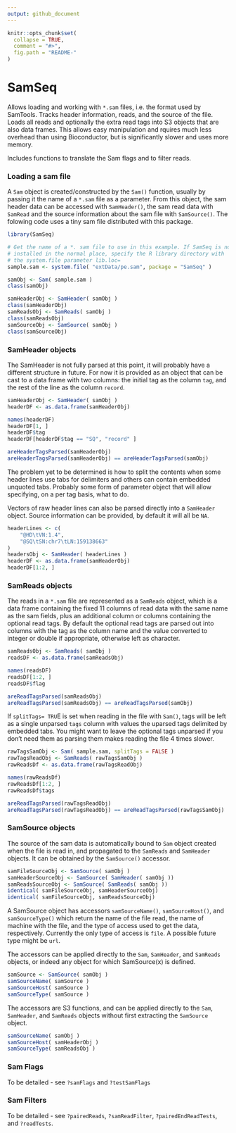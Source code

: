 ```yaml
---
output: github_document
---
```


<!-- README.md is generated from README.Rmd. Please edit that file -->

```r
knitr::opts_chunk$set(
  collapse = TRUE,
  comment = "#>",
  fig.path = "README-"
)
```

# SamSeq

Allows loading and working with `*.sam` files, i.e. the format used by SamTools. Tracks header information, reads, and the source of the file. Loads all reads and optionally the extra read tags into S3 objects that are also data frames. This allows easy manipulation and rquires much less overhead than using Bioconductor, but is significantly slower and uses more memory.

Includes functions to translate the Sam flags and to filter reads.

### Loading a sam file

A `Sam` object is created/constructed by the `Sam()` function, usually by passing it the name of a `*.sam` file as a parameter. From this object, the sam header data can be accessed with `SamHeader()`, the sam read data with `SamRead` and the source information about the sam file with `SamSource()`. The folowing code uses a tiny sam file distributed with this package.

```r
library(SamSeq)

# Get the name of a *. sam file to use in this example. If SamSeq is not
# installed in the normal place, specify the R library directory with
# the system.file parameter lib.loc=
sample.sam <- system.file( "extData/pe.sam", package = "SamSeq" )

samObj <- Sam( sample.sam )
class(samObj)

samHeaderObj <- SamHeader( samObj )
class(samHeaderObj)
samReadsObj <- SamReads( samObj )
class(samReadsObj)
samSourceObj <- SamSource( samObj )
class(samSourceObj)
```

### SamHeader objects

The SamHeader is not fully parsed at this point, it will probably have a different structure in future. For now it is provided as an object that can be cast to a data frame with two columns: the initial tag as the column `tag`, and the rest of the line as the column `record`.

```r
samHeaderObj <- SamHeader( samObj )
headerDF <- as.data.frame(samHeaderObj)

names(headerDF)
headerDF[1, ]
headerDF$tag
headerDF[headerDF$tag == "SQ", "record" ]

areHeaderTagsParsed(samHeaderObj)
areHeaderTagsParsed(samHeaderObj) == areHeaderTagsParsed(samObj)
```

The problem yet to be determined is how to split the contents when some header lines use tabs for delimiters and others can contain embedded unquoted tabs. Probably some form of parameter object that will allow specifying, on a per tag basis, what to do.

Vectors of raw header lines can also be parsed directly into a `SamHeader` object. Source information can be provided, by default it will all be `NA`.

```r
headerLines <- c(
	"@HD\tVN:1.4",
	"@SQ\tSN:chr7\tLN:159138663"
)
headersObj <- SamHeader( headerLines )
headerDF <- as.data.frame(samHeaderObj)
headerDF[1:2, ]
```

### SamReads objects

The reads in a `*.sam` file are represented as a `SamReads` object, which is a data frame containing the fixed 11 columns of read data with the same name as the sam fields, plus an additional column or columns containing the optional read tags. By default the optional read tags are parsed out into columns with the tag as the column name and the value converted to integer or double if appropriate, otherwise left as character. 

```r
samReadsObj <- SamReads( samObj )
readsDF <- as.data.frame(samReadsObj)

names(readsDF)
readsDF[1:2, ]
readsDF$flag

areReadTagsParsed(samReadsObj)
areReadTagsParsed(samReadsObj) == areReadTagsParsed(samObj)
```

If `splitTags= TRU`E is set when reading in the file with `Sam()`, tags will be left as a single unparsed `tags` column with values the uparsed tags delimited by embedded tabs. You might want to leave the optional tags unparsed if you don't need them as parsing them makes reading the file 4 times slower.

```r
rawTagsSamObj <- Sam( sample.sam, splitTags = FALSE )
rawTagsReadObj <- SamReads( rawTagsSamObj )
rawReadsDf <- as.data.frame(rawTagsReadObj)

names(rawReadsDf)
rawReadsDf[1:2, ]
rawReadsDf$tags

areReadTagsParsed(rawTagsReadObj)
areReadTagsParsed(rawTagsReadObj) == areReadTagsParsed(rawTagsSamObj)
```

### SamSource objects

The source of the sam data is automatically bound to `Sam` object created when the file is read in, and propagated to the `SamReads` and `SamHeader` objects. It can be obtained by the `SamSource()` accessor.

```r
samFileSourceObj <- SamSource( samObj )
samHeaderSourceObj <- SamSource( SamHeader( samObj ))
samReadsSourceObj <- SamSource( SamReads( samObj ))
identical( samFileSourceObj, samHeaderSourceObj)
identical( samFileSourceObj, samReadsSourceObj)
```

A SamSource object has accessors `samSourceName()`, `samSourceHost()`, and `samSourceType()` which return the name of the file read, the name of machine with the file, and the type of access used to get the data, respectively. Currently the only type of access is `file`. A possible future type might be `url`.

The accessors can be applied directly to the `Sam`, `SamHeader`, and `SamReads` objects, or indeed any object for which SamSource(x) is defined.

```r
samSource <- SamSource( samObj )
samSourceName( samSource )
samSourceHost( samSource )
samSourceType( samSource )
```

The accessors are S3 functions, and can be applied directly to the `Sam`, `SamHeader`, and `SamReads` objects without first extracting the `SamSource` object.

```r
samSourceName( samObj )
samSourceHost( samHeaderObj )
samSourceType( samReadsObj )
```

### Sam Flags

To be detailed - see `?samFlags` and `?testSamFlags`

### Sam Filters

To be detailed - see `?pairedReads`, `?samReadFilter`, `?pairedEndReadTests`, and `?readTests`.
